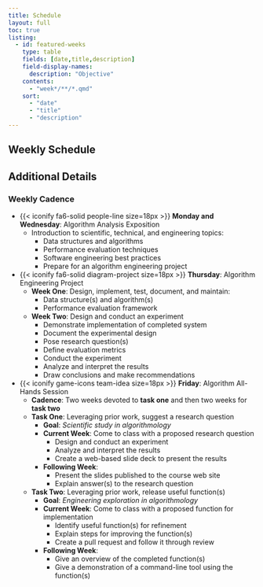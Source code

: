 ```yaml
---
title: Schedule
layout: full
toc: true
listing:
  - id: featured-weeks
    type: table
    fields: [date,title,description]
    field-display-names:
      description: "Objective"
    contents:
      - "week*/**/*.qmd"
    sort:
      - "date"
      - "title"
      - "description"
---
```


## Weekly Schedule

:::{#featured-weeks}
:::

## Additional Details

### Weekly Cadence

- {{< iconify fa6-solid people-line size=18px >}} **Monday and Wednesday**: Algorithm Analysis Exposition
  - Introduction to scientific, technical, and engineering topics:
    - Data structures and algorithms
    - Performance evaluation techniques
    - Software engineering best practices
    - Prepare for an algorithm engineering project
- {{< iconify fa6-solid diagram-project size=18px >}} **Thursday**: Algorithm Engineering Project
  - **Week One**: Design, implement, test, document, and maintain:
      - Data structure(s) and algorithm(s)
      - Performance evaluation framework
  - **Week Two**: Design and conduct an experiment
    - Demonstrate implementation of completed system
    - Document the experimental design
    - Pose research question(s)
    - Define evaluation metrics
    - Conduct the experiment
    - Analyze and interpret the results
    - Draw conclusions and make recommendations
- {{< iconify game-icons team-idea size=18px >}} **Friday**: Algorithm All-Hands Session
    - **Cadence**: Two weeks devoted to **task one** and then two weeks for **task two**
    - **Task One**: Leveraging prior work, suggest a research question
        - **Goal**: *Scientific study in algorithmology*
        - **Current Week**: Come to class with a proposed research question
          - Design and conduct an experiment
          - Analyze and interpret the results
          - Create a web-based slide deck to present the results
        - **Following Week**:
          - Present the slides published to the course web site
          - Explain answer(s) to the research question
    - **Task Two**: Leveraging prior work, release useful function(s)
        - **Goal**: *Engineering exploration in algorithmology*
        - **Current Week**: Come to class with a proposed function for implementation
          - Identify useful function(s) for refinement
          - Explain steps for improving the function(s)
          - Create a pull request and follow it through review
        - **Following Week**:
          - Give an overview of the completed function(s)
          - Give a demonstration of a command-line tool using the function(s)
